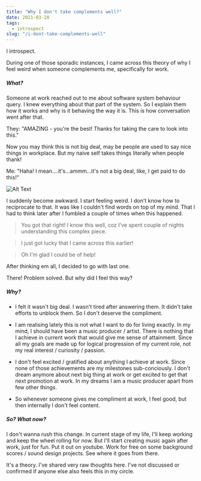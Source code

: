 ```yaml
---
title: "Why I don't take complements well?"
date: 2021-03-28
tags:
  - introspect
slug: "/i-dont-take-complements-well"
---
```


I introspect.

During one of those sporadic instances, I came across this theory of why I feel weird when someone complements me, specifically for work.

##### What?

Someone at work reached out to me about software system behaviour query. I knew everything about that part of the system. So I explain them how it works and why is it behaving the way it is. This is how conversation went after that.

They: "AMAZING - you're the best! Thanks for taking the care to look into this."

Now you may think this is not big deal, may be people are used to say nice things in workplace. But my naive self takes things literally when people thank!

Me: "Haha! I mean....it's...ammm...it's not a big deal, like, I get paid to do this!"

![Alt Text](https://media.giphy.com/media/VfFOx1c03YGkNOUYhj/giphy.gif)

I suddenly become awkward. I start feeling weird. I don't know how to reciprocate to that. It was like I couldn't find words on top of my mind. That I had to think later after I fumbled a couple of times when this happened.

> You got that right! I know this well, coz I've spent couple of nights understanding this complex piece.

> I just got lucky that I came across this earlier!

> Oh I'm glad I could be of help!

After thinking em all, I decided to go with last one. 

There! Problem solved. But why did I feel this way? 

##### Why?

- I felt it wasn't big deal. I wasn't tired after answering them. It didn't take efforts to unblock them. So I don't deserve the compliment.

- I am realising lately this is not what I want to do for living exactly. In my mind, I should have been a music producer / artist. There is nothing that I achieve in current work that would give me sense of attainment. Since all my goals are made up for logical progression of my current role, not my real interest / curiosity / passion.

- I don't feel excited / gratified about anything I achieve at work. Since none of those achievements are my milestones sub-conciously. I don't dream anymore about next big thing at work or get excited to get that next promotion at work. In my dreams I am a music producer apart from few other things.

- So whenever someone gives me compliment at work, I feel good, but then internally I don't feel content.

##### So? What now?

I don't wanna rush this change. In current stage of my life, I'll keep working and keep the wheel rolling for now. But I'll start creating music again after work, just for fun. Put it out on youtube. Work for free on some background scores / sound design projects. See where it goes from there.

It's a theory. I've shared very raw thoughts here. I've not discussed or confirmed if anyone else also feels this in my circle.